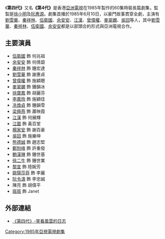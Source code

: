 {{亞視劇集
| 中文劇名 = 第四代
| 英文劇名 =   
| 製作年份 = 1985年
| aTV-1首播日期 = 
| aTV-1首播時間 = 
| 監製 = [[徐小明_(香港)|徐小明]]、[[阮惠源|阮惠源]]
| 編導 = {{nowrap|[[李艷芳|李艷芳]]、[[梁勝權|羅　庭]]、[[黎致明|黎致明]]、[[陳建儀|陳建儀]]、<br/>[[田迪桁|田迪桁]]、[[楊志堅|楊志堅]]、[[李京祺|李京祺]]、[[李愛瓊|李愛瓊]]}}
| 助理編導 = {{nowrap|[[陳建強|陳建強]]、[[鄭永潮|鄭永潮]]、[[趙崇基|趙崇基]]、[[陳永標|陳永標]]、<br/>[[高先明|高先明]]、[[鄧鑑泉|鄧鑑泉]]、[[劉偉康|劉偉康]]、[[黃裕文|黃裕文]]、<br/>[[黃偉明|黃偉明]]、[[容國緯|容國緯]]}}
| 故事 = [[徐小明_(香港)|徐小明]]、[[麥守義|麥守義]]
| 編審 = [[麥守義|麥守義]]
| 編劇 = {{nowrap|[[許淑嫻|許淑嫻]]、[[黃翠華|黃翠華]]、[[帥雪芳|帥雪芳]]、[[官松年|官松年]]、<br/>[[陳祖良_(編劇)|陳祖良]]、[[鄭幼卿|鄭幼卿]]}}
| 製作統籌 = [[王偉仁|王偉仁]]、[[黃俊文|黃俊文]]
| 集數 = 60
| 劇種 = 豪門家族
| 主演 = {{nowrap|[[劉雪華|劉雪華]]、[[秦祥林|秦祥林]]、[[伍衛國|伍衛國]]、[[余安安|余安安]]、<br/>[[江漢|江　漢]]、[[曾偉權|曾偉權]]、[[麥翠嫻|麥翠嫻]]、[[吳回_(香港)|吳　回]]、<br/>[[楊家安|楊家安]]、[[梁舜燕|梁舜燕]]、[[黎宣|黎　宣]]、[[鮑漢琳|鮑漢琳]]}}
| 主題曲 = 我們這一代
| 作曲 = [[徐小明_(香港)|徐小明]]
| 填詞 = [[盧國沾|盧國沾]]
| 主唱 = [[徐小明_(香港)|徐小明]]
| 插曲 = 橋上橋下
| 作曲3 = [[奧金寶|奧金寶]]
| 填词3 = [[徐小明_(香港)|徐小明]]
| 主唱3 = [[徐小明_(香港)|徐小明]]
| 插曲2 = 一點心聲
| 作曲4 = [[關聖佑|關聖佑]]
| 填词4 = [[卡龍_(填詞人)|卡龍]]
| 主唱4 = [[徐小明_(香港)|徐小明]]
}}
《'''第四代》'''又名'''《第4代》'''是香港[[亞洲電視|亞洲電視]]在1985年製作的60集時裝長篇劇集，監製是[[徐小明_(香港)|徐小明]]及[[阮惠源|阮惠源]]。劇集首播於1985年6月10日，以豪門故事貫穿全劇，主演有[[劉雪華|劉雪華]]、[[秦祥林|秦祥林]]、[[伍衛國|伍衛國]]、[[余安安|余安安]]、[[江漢|江漢]]、[[曾偉權|曾偉權]]、[[麥翠嫻|麥翠嫻]]、[[吳回_(香港)|吳回]]等人，其中[[劉雪華|劉雪華]]、[[秦祥林|秦祥林]]、[[伍衛國|伍衛國]]、[[余安安|余安安]]都是以部頭合約形式與亞洲電視合作。

== 主要演員 ==
* [[伍衛國|伍衛國]] 飾 何兆祖
* [[余安安|余安安]] 飾 何倩碧
* [[秦祥林|秦祥林]] 飾 鍾宏達
* [[劉雪華|劉雪華]] 飾 謝惠貞
* [[曾偉權|曾偉權]] 飾 施穎聰
* [[麥翠嫻|麥翠嫻]] 飾 鍾韻冰
* [[徐寶鳳|徐寶鳳]] 飾 胡麗芬
* [[李嘉玲|李嘉玲]] 飾 施穎佳
* [[冼煥貞|冼煥貞]] 飾 鍾韻雪
* [[梁舜燕|梁舜燕]] 飾 蕭映霞
* [[江漢|江漢]] 飾 何展輝
* [[江圖|江圖]] 飾 黃百堂
* [[楊家安|楊家安]] 飾 謝百豪
* [[吳回_(香港)|吳回]] 飾 施樂坤
* [[熊德誠|熊德誠]] 飾 趙志堅
* [[鄭恕峰|鄭恕峰]] 飾 許重發
* [[鮑漢琳|鮑漢琳]] 飾 鍾世基
* [[徐二牛|徐二牛]] 飾 鍾世業
* [[黎宣|黎宣]] 飾 陸婉芳
* [[歐陽莎菲|歐陽莎菲]] 飾 李麗
* [[阮令濤|阮令濤]] 飾 李忠誠
* 陳亮 飾 胡偉平
* [[斑斑|斑斑]] 飾 Janet

== 外部連結 ==
* [https://web.archive.org/web/20160129113745/http://tvb1374114669.blog.163.com/blog/static/219573052201425111442120/ 《第四代》-笑看風雲的日志]

[[Category:1985年亞視電視劇集|Category:1985年亞視電視劇集]]